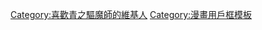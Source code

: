 {{Userbox
  |border-c=#000000
  |border-s=1
  |id=青の<br />祓魔師
  |id-c=#000000
  |id-fc=#0000FF
  |id-s=12
  |id-w=60
  |info=这个用户喜欢'''[[青之驅魔師|<span style="color:#0000FF;">-{zh:青之驅魔師;zh-hans:青之驱魔师;zh-hant:青之驅魔師;zh-cn:青之驱魔师;zh-tw:青之驅魔師;zh-hk:青之祓魔師;zh-sg:青之驱魔师;zh-mo:青之祓魔師;}-</span>]]'''。
  |info-c=#000000
  |info-fc=#FFFFFF
  |info-s=10
}}<includeonly>[[Category:喜歡青之驅魔師的維基人]]</includeonly><noinclude>{{Documentation}}
[[Category:漫畫用戶框模板]]</noinclude>